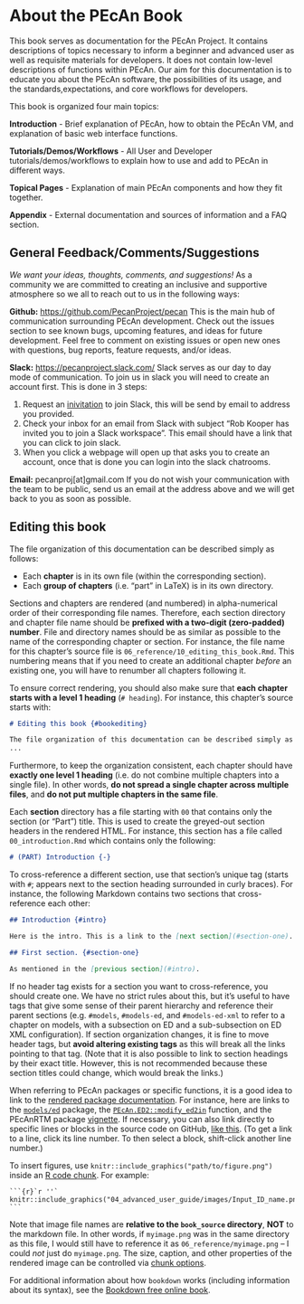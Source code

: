 # About the PEcAn Book

This book serves as documentation for the PEcAn Project. It contains descriptions of topics necessary to inform a beginner and advanced user as well as requisite materials for developers. It does not contain low-level descriptions of functions within PEcAn. Our aim for this documentation is to educate you about the PEcAn software, the possibilities of its usage, and the standards,expectations, and core workflows for developers.

This book is organized four main topics:

**Introduction** - Brief explanation of PEcAn, how to obtain the PEcAn VM, and explanation of basic web interface functions.

**Tutorials/Demos/Workflows** - All User and Developer tutorials/demos/workflows to explain how to use and add to PEcAn in different ways.

**Topical Pages** - Explanation of main PEcAn components and how they fit together.

**Appendix** - External documentation and sources of information and a FAQ section.

## General Feedback/Comments/Suggestions

*We want your ideas, thoughts, comments, and suggestions!* As a community we are committed to creating an inclusive and supportive atmosphere so we all to reach out to us in the following ways:

**Github:** [https://github.com/PecanProject/pecan](https://github.com/PecanProject/pecan)
This is the main hub of communication surrounding PEcAn development. Check out the issues section to see known bugs, upcoming features, and ideas for future development. Feel free to comment on existing issues or open new ones with questions, bug reports, feature requests, and/or ideas.

**Slack:** [https://pecanproject.slack.com/](https://pecanproject.slack.com/)
Slack serves as our day to day mode of communication. To join us in slack you will need to create an account first. This is done in 3 steps:

1. Request an [inivitation](https://publicslack.com/slacks/pecanproject/invites/new) to join Slack, this will be send by email to address you provided.
2. <a id="slackreturn"></a>Check your inbox for an email from Slack with subject "Rob Kooper has invited you to join a Slack workspace". This email should have a link that you can click to join slack.
3. When you click a webpage will open up that asks you to create an account, once that is done you can login into the slack chatrooms.

**Email:** pecanproj[at]gmail.com
If you do not wish your communication with the team to be public, send us an email at the  address above and we will get back to you as soon as possible.

## Editing this book {#bookediting}

The file organization of this documentation can be described simply as follows:

- Each **chapter** is in its own file (within the corresponding section).
- Each **group of chapters** (i.e. "part" in LaTeX) is in its own directory.

Sections and chapters are rendered (and numbered) in alpha-numerical order of their corresponding file names.
Therefore, each section directory and chapter file name should be **prefixed with a two-digit (zero-padded) number**.
File and directory names should be as similar as possible to the name of the corresponding chapter or section.
For instance, the file name for this chapter's source file is `06_reference/10_editing_this_book.Rmd`.
This numbering means that if you need to create an additional chapter _before_ an existing one, you will have to renumber all chapters following it.

To ensure correct rendering, you should also make sure that **each chapter starts with a level 1 heading** (`# heading`).
For instance, this chapter's source starts with:

```markdown
# Editing this book {#bookediting}

The file organization of this documentation can be described simply as follows:
...
```

Furthermore, to keep the organization consistent, each chapter should have **exactly one level 1 heading** (i.e. do not combine multiple chapters into a single file).
In other words, **do not spread a single chapter across multiple files**, and **do not put multiple chapters in the same file**.

Each **section** directory has a file starting with `00` that contains only the section (or "Part") title.
This is used to create the greyed-out section headers in the rendered HTML.
For instance, this section has a file called `00_introduction.Rmd` which contains only the following:

```markdown
# (PART) Introduction {-}
```

To cross-reference a different section, use that section's unique tag (starts with `#`; appears next to the section heading surrounded in curly braces).
For instance, the following Markdown contains two sections that cross-reference each other:

```markdown
## Introduction {#intro}

Here is the intro. This is a link to the [next section](#section-one).

## First section. {#section-one}

As mentioned in the [previous section](#intro).
```

If no header tag exists for a section you want to cross-reference, you should create one.
We have no strict rules about this, but it's useful to have tags that give some sense of their parent hierarchy and reference their parent sections (e.g. `#models`, `#models-ed`, and `#models-ed-xml` to refer to a chapter on models, with a subsection on ED and a sub-subsection on ED XML configuration).
If section organization changes, it is fine to move header tags, but **avoid altering existing tags** as this will break all the links pointing to that tag.
(Note that it is also possible to link to section headings by their exact title. However, this is not recommended because these section titles could change, which would break the links.)

When referring to PEcAn packages or specific functions, it is a good idea to link to the [rendered package documentation](https://pecanproject.github.io/pkgdocs.html).
For instance, here are links to the [`models/ed`](https://pecanproject.github.io/models/ed/docs/index.html) package, the [`PEcAn.ED2::modify_ed2in`](https://pecanproject.github.io/models/ed/docs/reference/modify_ed2in.html) function, and the PEcAnRTM package [vignette](https://pecanproject.github.io/modules/rtm/docs/articles/pecanrtm.vignette.html).
If necessary, you can also link directly to specific lines or blocks in the source code on GitHub, [like this](https://github.com/PecanProject/pecan/blob/develop/models/ed/R/create_veg.R#L11-L25).
(To get a link to a line, click its line number. To then select a block, shift-click another line number.)

To insert figures, use `knitr::include_graphics("path/to/figure.png")` inside an [R code chunk](https://yihui.name/knitr/options/#chunk-options).
For example:

````
```{r}`r ''`
knitr::include_graphics("04_advanced_user_guide/images/Input_ID_name.png")
```
````

Note that image file names are **relative to the `book_source` directory**, **NOT** to the markdown file.
In other words, if `myimage.png` was in the same directory as this file, I would still have to reference it as `06_reference/myimage.png` -- I could _not_ just do `myimage.png`.
The size, caption, and other properties of the rendered image can be controlled via [chunk options](https://yihui.name/knitr/options/#plots).

For additional information about how `bookdown` works (including information about its syntax), see the [Bookdown free online book](https://bookdown.org/yihui/bookdown/).

